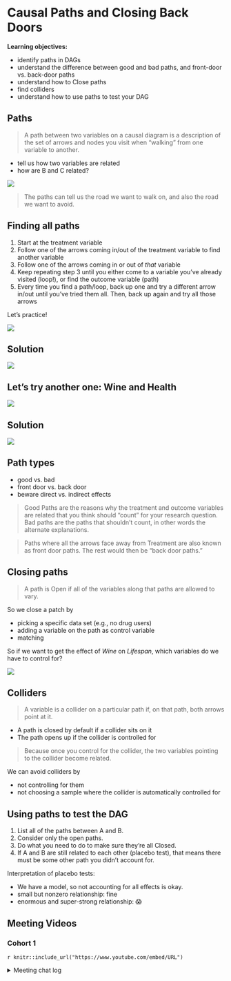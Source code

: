 # Causal Paths and Closing Back Doors

**Learning objectives:**

-   identify paths in DAGs
-   understand the difference between good and bad paths, and front-door vs. back-door paths
-   understand how to Close paths
-   find colliders
-   understand how to use paths to test your DAG

## Paths

> A path between two variables on a causal diagram is a description of the set of arrows and nodes you visit when “walking” from one variable to another.

-   tell us how two variables are related
-   how are B and C related?

![](images/ch8_closing-back-doors/causalpaths-example-1.png)

> The paths can tell us the road we want to walk on, and also the road we want to avoid.

## Finding all paths

1.  Start at the treatment variable
2.  Follow one of the arrows coming in/out of the treatment variable to find another variable
3.  Follow one of the arrows coming in or out of *that* variable
4.  Keep repeating step 3 until you either come to a variable you’ve already visited (loop!), or find the outcome variable (path)
5.  Every time you find a path/loop, back up one and try a different arrow in/out until you’ve tried them all. Then, back up again and try all those arrows

Let's practice!

![](images/ch8_closing-back-doors/causalpaths-basiclook-1.png)

## Solution

![](images/ch8_closing-back-doors/solutions_1.png)


## Let's try another one: Wine and Health

![](images/ch8_closing-back-doors/causalpaths-wine-1.png)


## Solution

![](images/ch8_closing-back-doors/solutions_2.png)

## Path types

-   good vs. bad
-   front door vs. back door
-   beware direct vs. indirect effects

> Good Paths are the reasons why the treatment and outcome variables are related that you think should “count” for your research question. Bad paths are the paths that shouldn’t count, in other words the alternate explanations.

> Paths where all the arrows face away from Treatment are also known as front door paths. The rest would then be “back door paths.”

## Closing paths

> A path is Open if all of the variables along that paths are allowed to vary.

So we close a patch by

-   picking a specific data set (e.g., no drug users)
-   adding a variable on the path as control variable
-   matching

So if we want to get the effect of *Wine* on *Lifespan*, which variables do we have to control for?

![](images/ch8_closing-back-doors/causalpaths-wine-1.png)

## Colliders

> A variable is a collider on a particular path if, on that path, both arrows point at it.

-   A path is closed by default if a collider sits on it
-   The path opens up if the collider is controlled for

> Because once you control for the collider, the two variables pointing to the collider become related.

We can avoid colliders by

-   not controlling for them
-   not choosing a sample where the collider is automatically controlled for

## Using paths to test the DAG

1.    List all of the paths between A and B. 
1.    Consider only the open paths.
1.    Do what you need to do to make sure they’re all Closed.
1.    If A and B are still related to each other (placebo test), that means there must be some other path you didn’t account for.

Interpretation of placebo tests:

-   We have a model, so not accounting for all effects is okay.
-   small but nonzero relationship: fine
-   enormous and super-strong relationship: 😱

## Meeting Videos {.unnumbered}

### Cohort 1 {.unnumbered}

`r knitr::include_url("https://www.youtube.com/embed/URL")`

<details>

<summary>Meeting chat log</summary>

```         
LOG
```

</details>
